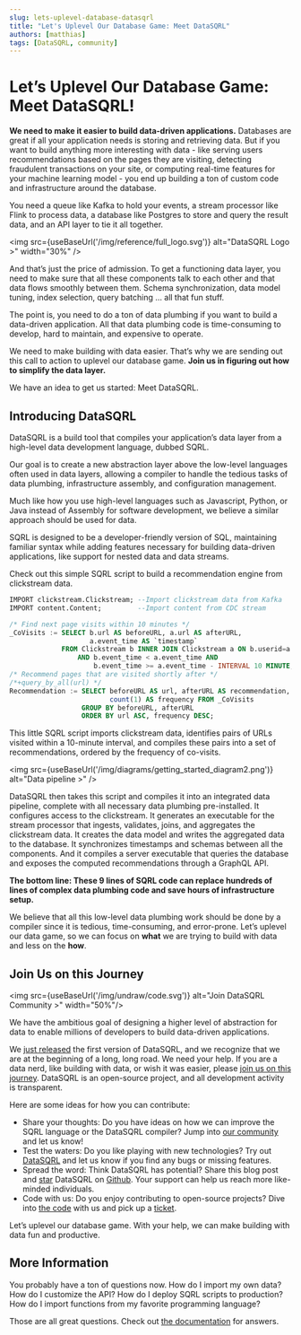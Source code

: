 ```yaml
---
slug: lets-uplevel-database-datasqrl
title: "Let's Uplevel Our Database Game: Meet DataSQRL"
authors: [matthias]
tags: [DataSQRL, community]
---
```


# Let’s Uplevel Our Database Game: Meet DataSQRL!

**We need to make it easier to build data-driven applications.** Databases are great if all your application needs is storing and retrieving data. But if you want to build anything more interesting with data - like serving users recommendations based on the pages they are visiting, detecting fraudulent transactions on your site, or computing real-time features for your machine learning model - you end up building a ton of custom code and infrastructure around the database.

You need a queue like Kafka to hold your events, a stream processor like Flink to process data, a database like Postgres to store and query the result data, and an API layer to tie it all together.

<img src={useBaseUrl('/img/reference/full_logo.svg')} alt="DataSQRL Logo >" width="30%" />

And that’s just the price of admission. To get a functioning data layer, you need to make sure that all these components talk to each other and that data flows smoothly between them. Schema synchronization, data model tuning, index selection, query batching … all that fun stuff.

The point is, you need to do a ton of data plumbing if you want to build a data-driven application. All that data plumbing code is time-consuming to develop, hard to maintain, and expensive to operate.

We need to make building with data easier. That’s why we are sending out this call to action to uplevel our database game. **Join us in figuring out how to simplify the data layer.**

We have an idea to get us started: Meet DataSQRL.

<!--truncate-->

## Introducing DataSQRL

DataSQRL is a build tool that compiles your application’s data layer from a high-level data development language, dubbed SQRL.

Our goal is to create a new abstraction layer above the low-level languages often used in data layers, allowing a compiler to handle the tedious tasks of data plumbing, infrastructure assembly, and configuration management.

Much like how you use high-level languages such as Javascript, Python, or Java instead of Assembly for software development, we believe a similar approach should be used for data. 

SQRL is designed to be a developer-friendly version of SQL, maintaining familiar syntax while adding features necessary for building data-driven applications, like support for nested data and data streams.

Check out this simple SQRL script to build a recommendation engine from clickstream data.

```sql
IMPORT clickstream.Clickstream; --Import clickstream data from Kafka
IMPORT content.Content;         --Import content from CDC stream

/* Find next page visits within 10 minutes */
_CoVisits := SELECT b.url AS beforeURL, a.url AS afterURL,
                    a.event_time AS `timestamp`
             FROM Clickstream b INNER JOIN Clickstream a ON b.userid=a.userid
                 AND b.event_time < a.event_time AND
                     b.event_time >= a.event_time - INTERVAL 10 MINUTE;
/* Recommend pages that are visited shortly after */
/*+query_by_all(url) */
Recommendation := SELECT beforeURL AS url, afterURL AS recommendation,
                         count(1) AS frequency FROM _CoVisits
                  GROUP BY beforeURL, afterURL
                  ORDER BY url ASC, frequency DESC;
```

This little SQRL script imports clickstream data, identifies pairs of URLs visited within a 10-minute interval, and compiles these pairs into a set of recommendations, ordered by the frequency of co-visits.

<img src={useBaseUrl('/img/diagrams/getting_started_diagram2.png')} alt="Data pipeline >" />

DataSQRL then takes this script and compiles it into an integrated data pipeline, complete with all necessary data plumbing pre-installed. It configures access to the clickstream. It generates an executable for the stream processor that ingests, validates, joins, and aggregates the clickstream data. It creates the data model and writes the aggregated data to the database. It synchronizes timestamps and schemas between all the components. And it compiles a server executable that queries the database and exposes the computed recommendations through a GraphQL API.

**The bottom line: These 9 lines of SQRL code can replace hundreds of lines of complex data plumbing code and save hours of infrastructure setup.**

We believe that all this low-level data plumbing work should be done by a compiler since it is tedious, time-consuming, and error-prone. Let’s uplevel our data game, so we can focus on **what** we are trying to build with data and less on the **how**.

## Join Us on this Journey

<img src={useBaseUrl('/img/undraw/code.svg')} alt="Join DataSQRL Community >" width="50%"/>


We have the ambitious goal of designing a higher level of abstraction for data to enable millions of developers to build data-driven applications.

We [just released](https://github.com/DataSQRL/sqrl/releases/tag/v0.1.0) the first version of DataSQRL, and we recognize that we are at the beginning of a long, long road. We need your help. If you are a data nerd, like building with data, or wish it was easier, please [join us on this journey](https://github.com/DataSQRL/sqrl). DataSQRL is an open-source project, and all development activity is transparent.

Here are some ideas for how you can contribute:

* Share your thoughts: Do you have ideas on how we can improve the SQRL language or the DataSQRL compiler? Jump into [our community](/community) and let us know!
* Test the waters: Do you like playing with new technologies? Try out [DataSQRL](/docs/getting-started) and let us know if you find any bugs or missing features.
* Spread the word: Think DataSQRL has potential? Share this blog post and [star](https://github.com/DataSQRL/sqrl) DataSQRL on [Github](https://github.com/DataSQRL/sqrl). Your support can help us reach more like-minded individuals.
* Code with us: Do you enjoy contributing to open-source projects? Dive into [the code](https://github.com/DataSQRL/sqrl) with us and pick up a [ticket](https://github.com/DataSQRL/sqrl/issues).

Let’s uplevel our database game. With your help, we can make building with data fun and productive.

## More Information

You probably have a ton of questions now. How do I import my own data? How do I customize the API? How do I deploy SQRL scripts to production? How do I import functions from my favorite programming language?

Those are all great questions. Check out [the documentation](/docs/intro) for answers.
